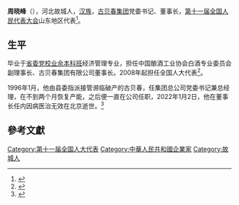 '''周晓峰'''（{{bd|1964年||2022年|1月2日|catIdx=Zhou}}），河北故城人，[[汉族|汉族]]，[[古贝春集团|古贝春集团]]党委书记、董事长，[[第十一届全国人民代表大会|第十一届全国人民代表大会]]山东地区代表<ref>{{cite web|author=新华网|title=第十一届全国人大代表|url=http://news.xinhuanet.com/ziliao/2008-03/03/content_7708230.htm?node=36628|publisher=新华网|accessdate=2014-01-07|archive-date=2014-01-10|archive-url=https://web.archive.org/web/20140110211415/http://news.xinhuanet.com/ziliao/2008-03/03/content_7708230.htm?node=36628|dead-url=no}}</ref>。

==生平==
毕业于[[省委党校业余本科班|省委党校业余本科班]]经济管理专业，担任中国酿酒工业协会白酒专业委员会副理事长、古贝春集团有限公司董事长。2008年起担任全国人大代表<ref>{{cite news|title=全国人大代表信息-周晓峰|url=http://210.82.31.1:8084/delegate/viewDelegate.action?dbid=111329|accessdate=2013-04-05|newspaper=全国人大网|archive-url=https://web.archive.org/web/20140424094308/http://www.npc.gov.cn/delegate/viewDelegate.action?dbid=111329|archive-date=2014-04-24|dead-url=yes}}</ref>。

1996年1月，他由县委指派接管濒临破产的古贝春，任集团总公司党委书记兼总经理，在不到两个月恢复产能，之后便一直在公司任职，2022年1月2日，他在董事长任内因病医治无效在北京逝世。<ref>{{cite news|title=突发噩耗！59岁白酒企业董事长去世！3天前刚发表新年献词|url=https://finance.sina.com.cn/stock/roll/2022-01-03/doc-ikyakumx8105224.shtml|accessdate=2022-01-03|newspaper=每日经济新闻|date=2022-01-03|archive-date=2022-01-04|archive-url=https://web.archive.org/web/20220104082659/https://finance.sina.com.cn/stock/roll/2022-01-03/doc-ikyakumx8105224.shtml|dead-url=no}}</ref>

==參考文獻==
{{reflist}}
[[Category:第十一届全国人大代表|Category:第十一届全国人大代表]]
[[Category:中華人民共和國企業家|Category:中華人民共和國企業家]]
[[Category:故城人|Category:故城人]]